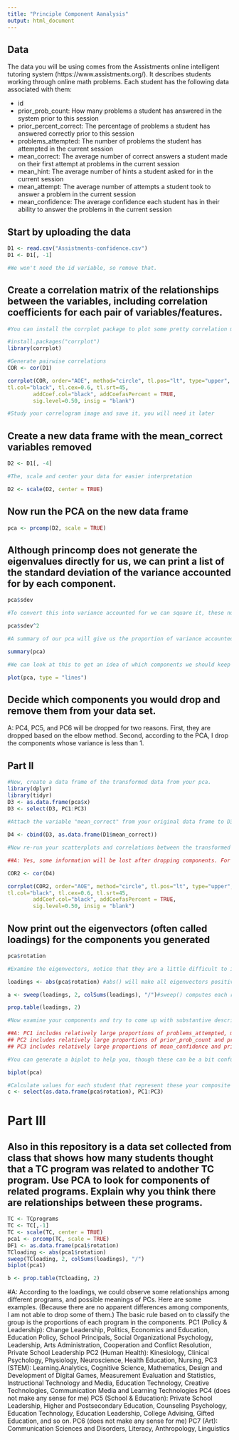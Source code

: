 ```yaml
---
title: "Principle Component Aanalysis"
output: html_document
---
```

## Data
The data you will be using comes from the Assistments online intelligent tutoring system (https://www.assistments.org/). It describes students working through online math problems. Each student has the following data associated with them:

- id
- prior_prob_count: How many problems a student has answered in the system prior to this session
- prior_percent_correct: The percentage of problems a student has answered correctly prior to this session
- problems_attempted: The number of problems the student has attempted in the current session
- mean_correct: The average number of correct answers a student made on their first attempt at problems in the current session
- mean_hint: The average number of hints a student asked for in the current session
- mean_attempt: The average number of attempts a student took to answer a problem in the current session
- mean_confidence: The average confidence each student has in their ability to answer the problems in the current session

## Start by uploading the data
```r
D1 <- read.csv("Assistments-confidence.csv")
D1 <- D1[, -1]

#We won't need the id variable, so remove that.

```

## Create a correlation matrix of the relationships between the variables, including correlation coefficients for each pair of variables/features.

```r
#You can install the corrplot package to plot some pretty correlation matrices (sometimes called correlograms)

#install.packages("corrplot")
library(corrplot)

#Generate pairwise correlations
COR <- cor(D1)

corrplot(COR, order="AOE", method="circle", tl.pos="lt", type="upper",        
tl.col="black", tl.cex=0.6, tl.srt=45, 
        addCoef.col="black", addCoefasPercent = TRUE,
        sig.level=0.50, insig = "blank")

#Study your correlogram image and save it, you will need it later
```

## Create a new data frame with the mean_correct variables removed

```r
D2 <- D1[, -4]

#The, scale and center your data for easier interpretation

D2 <- scale(D2, center = TRUE)

```

## Now run the PCA on the new data frame

```r
pca <- prcomp(D2, scale = TRUE)
```

## Although princomp does not generate the eigenvalues directly for us, we can print a list of the standard deviation of the variance accounted for by each component.

```r
pca$sdev

#To convert this into variance accounted for we can square it, these numbers are proportional to the eigenvalue

pca$sdev^2

#A summary of our pca will give us the proportion of variance accounted for by each component

summary(pca)

#We can look at this to get an idea of which components we should keep and which we should drop

plot(pca, type = "lines")
```

## Decide which components you would drop and remove them from your data set.
A: PC4, PC5, and PC6 will be dropped for two reasons. First, they are dropped based on the elbow method. Second, according to the PCA, I drop the components whose variance is less than 1.

## Part II

```r
#Now, create a data frame of the transformed data from your pca.
library(dplyr)
library(tidyr)
D3 <- as.data.frame(pca$x)
D3 <- select(D3, PC1:PC3)
                                                        
#Attach the variable "mean_correct" from your original data frame to D3.

D4 <- cbind(D3, as.data.frame(D1$mean_correct))

#Now re-run your scatterplots and correlations between the transformed data and mean_correct. If you had dropped some components would you have lost important infomation about mean_correct?

##A: Yes, some information will be lost after dropping components. For example, there is a strong negative correlation between mean-correct and mean_hint in the original data. However, after dropping PC4, PC5, and PC6, only positive correlations be shown.

COR2 <- cor(D4)

corrplot(COR2, order="AOE", method="circle", tl.pos="lt", type="upper",        
tl.col="black", tl.cex=0.6, tl.srt=45, 
        addCoef.col="black", addCoefasPercent = TRUE,
        sig.level=0.50, insig = "blank")

```
## Now print out the eigenvectors (often called loadings) for the components you generated


```r
pca$rotation

#Examine the eigenvectors, notice that they are a little difficult to interpret. It is much easier to make sense of them if we make them proportional within each component

loadings <- abs(pca$rotation) #abs() will make all eigenvectors positive

a <- sweep(loadings, 2, colSums(loadings), "/")#sweep() computes each row as a proportion of the column. (There must be a way to do this with dplyr()?)

prop.table(loadings, 2)

#Now examine your components and try to come up with substantive descriptions of what some might represent?

##A: PC1 includes relatively large proportions of problems_attempted, mean_hint, and mean_attempt, representing the status in the current session.
## PC2 includes relatively large proportions of prior_prob_count and prior_percent_correct, representing the status of the experience prior to this session.
## PC3 includes relatively large proportions of mean_confidence and prior_prob_count. However, it is not clear what is the meaning of PC3. Personally, it could represent the confidence students have in their ability in the current session, because almost the half proportion of PC3 consists of mean_confidence.

#You can generate a biplot to help you, though these can be a bit confusing. They plot the transformed data by the first two components. Therefore, the axes represent the direction of maximum variance. Then mapped onto this point cloud are the original directions of the variables, depicted as red arrows. It is supposed to provide a visualization of which variables "go together". Variables that possibly represent the same underlying construct point in the same direction.  

biplot(pca)

#Calculate values for each student that represent these your composite variables and then create a new correlogram showing their relationship to mean_correct.
c <- select(as.data.frame(pca$rotation), PC1:PC3)


```
# Part III  

## Also in this repository is a data set collected from class that shows how many students thought that a TC program was related to andother TC program. Use PCA to look for components of related programs. Explain why you think there are relationships between these programs.
```r
TC <- TCprograms
TC <- TC[,-1]
TC <- scale(TC, center = TRUE) 
pca1 <- prcomp(TC, scale = TRUE)
DF1 <- as.data.frame(pca1$rotation)
TCloading <- abs(pca1$rotation)
sweep(TCloading, 2, colSums(loadings), "/")
biplot(pca1)

b <- prop.table(TCloading, 2)
```

#A: According to the loadings, we could observe some relationships among different programs, and possible meanings of PCs. Here are some examples. (Because there are no apparent differences among components, I am not able to drop some  of them.) The basic rule based on to classify the group is the proportions of each program in the components.
PC1 (Policy & Leadership): Change Leadership, Politics, Economics and Education, Education Policy, School Principals, Social Organizational Psychology, Leadership, Arts Administration, Cooperation and Conflict Resolution, Private School Leadership
PC2 (Human Health): Kinesiology, Clinical Psychology, Physiology, Neuroscience, Health Education, Nursing, 
PC3 (STEM): Learning.Analytics, Cognitive Science, Mathematics, Design and Development of Digital Games, Measurement Evaluation and Statistics, Instructional Technology and Media, Education Technology, Creative Technologies, Communication Media and Learning Technologies
PC4 (does not make any sense for me)
PC5 (School & Education): Private School Leadership, Higher and Postsecondary Education, Counseling Psychology, Education Technology, Education Leadership, College Advising, Gifted Education, and so on.
PC6 (does not make any sense for me)
PC7 (Art): Communication Sciences and Disorders, Literacy, Anthropology, Linguistics
